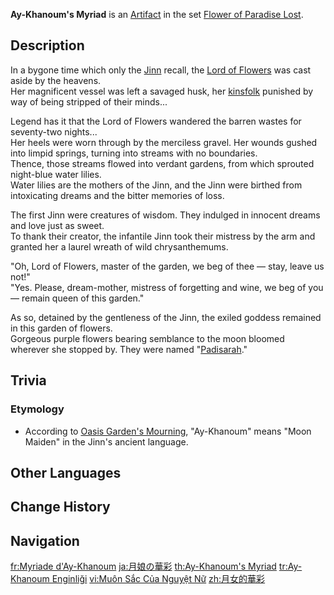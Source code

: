 {{Artifact Infobox
|image = Item Ay-Khanoum's Myriad.png
|set   = Flower of Paradise Lost
|piece = Flower of Life
}}
{{Description|An amethyst bloom that has been beautifully sculpted in the image of an ancient, extinct flower.}}
'''Ay-Khanoum's Myriad''' is an [[Artifact]] in the set [[Flower of Paradise Lost]].

==Description==
In a bygone time which only the [[Jinn]] recall, the [[Goddess of Flowers|Lord of Flowers]] was cast aside by the heavens.<br>
Her magnificent vessel was left a savaged husk, her [[Angel|kinsfolk]] punished by way of being stripped of their minds...

Legend has it that the Lord of Flowers wandered the barren wastes for seventy-two nights...<br>
Her heels were worn through by the merciless gravel. Her wounds gushed into limpid springs, turning into streams with no boundaries.<br>
Thence, those streams flowed into verdant gardens, from which sprouted night-blue water lilies.<br>
Water lilies are the mothers of the Jinn, and the Jinn were birthed from intoxicating dreams and the bitter memories of loss.

The first Jinn were creatures of wisdom. They indulged in innocent dreams and love just as sweet.<br>
To thank their creator, the infantile Jinn took their mistress by the arm and granted her a laurel wreath of wild chrysanthemums.

"Oh, Lord of Flowers, master of the garden, we beg of thee &mdash; stay, leave us not!"<br>
"Yes. Please, dream-mother, mistress of forgetting and wine, we beg of you &mdash; remain queen of this garden."

As so, detained by the gentleness of the Jinn, the exiled goddess remained in this garden of flowers.<br>
Gorgeous purple flowers bearing semblance to the moon bloomed wherever she stopped by. They were named "[[Padisarah]]."

==Trivia==
===Etymology===
*According to [[Oasis Garden's Mourning]], "Ay-Khanoum" means "Moon Maiden" in the Jinn's ancient language.

==Other Languages==
{{Other Languages
|en      = Ay-Khanoum's Myriad
|zhs     = 月女的华彩
|zhs_rm  = Yuènǚ de Huácǎi
|zht     = 月女的華彩
|zht_rm  = Yuènǚ de Huácǎi
|zh_tl   = 
|ja      = 月娘の華彩
|ja_rm   = Getsujou no Kasei{{Assumed}}
|ja_tl   = Splendor Colors of a Moon Daughter
|ko      = 월녀의 색채
|ko_rm   = Wollyeo-ui Saekchae
|ko_tl   = Color of Moonlady
|es      = Esplendor de la Dama Luna
|es_tl   = Lady Moon's Splendor
|fr      = Myriade d'Ay-Khanoum
|fr_tl   = Ay-Khanoum's Myriad
|ru      = Великолепие Ай-Ханум
|ru_tl   = Ay-Khanoum's Splendor
|th      = Ay-Khanoum's Myriad
|vi      = Muôn Sắc Của Nguyệt Nữ
|vi_tl   = 
|de      = Pracht von Ay-Khanoum
|de_tl   = Splendor of Ay-Khanoum
|id      = Ay-Khanoum's Myriad
|pt      = Esplendor da Dama da Lua
|pt_tl   = 
|tr      = Aykız'ın Enginliği
|tr_tl   = Moongirl's Vastness
|it      = Miriade di Ay-Khanoum
|it_tl   = Ay-Khanoum's Myriad
}}

==Change History==
{{Change History|3.3}}

==Navigation==
{{Artifact Set Navbox|Flower of Paradise Lost}}

[[fr:Myriade d'Ay-Khanoum]]
[[ja:月娘の華彩]]
[[th:Ay-Khanoum's Myriad]]
[[tr:Ay-Khanoum Enginliği]]
[[vi:Muôn Sắc Của Nguyệt Nữ]]
[[zh:月女的華彩]]